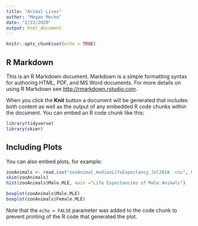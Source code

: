 ```yaml
---
title: "Animal Lives"
author: "Megan Mocko"
date: "2/22/2020"
output: html_document
---
```


```r
knitr::opts_chunk$set(echo = TRUE)
```

## R Markdown

This is an R Markdown document. Markdown is a simple formatting syntax for authoring HTML, PDF, and MS Word documents. For more details on using R Markdown see <http://rmarkdown.rstudio.com>.

When you click the **Knit** button a document will be generated that includes both content as well as the output of any embedded R code chunks within the document. You can embed an R code chunk like this:

```r
library(tidyverse)
library(skimr)
```

## Including Plots

You can also embed plots, for example:

```r
zooAnimals <- read.csv("zooAnimal_medianLifeExpectancy_Jul2018 .csv", header = TRUE)
skim(zooAnimals)
hist(zooAnimals$Male.MLE, main ="Life Expectancies of Male Animals")

boxplot(zooAnimals$Male.MLE)
boxplot(zooAnimals$Female.MLE)

```

Note that the `echo = FALSE` parameter was added to the code chunk to prevent printing of the R code that generated the plot.
